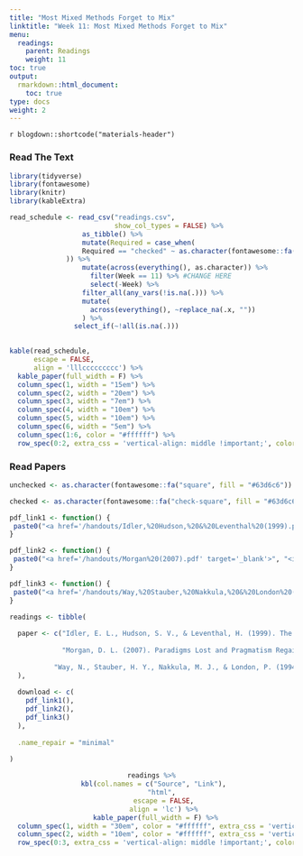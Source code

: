 ```yaml
---
title: "Most Mixed Methods Forget to Mix"
linktitle: "Week 11: Most Mixed Methods Forget to Mix"
menu:
  readings:
    parent: Readings
    weight: 11
toc: true
output:
  rmarkdown::html_document:
    toc: true
type: docs
weight: 2
---
```


`r blogdown::shortcode("materials-header")`
  
### Read The Text
```r
library(tidyverse)
library(fontawesome)
library(knitr)
library(kableExtra)
```

```r
read_schedule <- read_csv("readings.csv",
                          show_col_types = FALSE) %>% 
                  as_tibble() %>%
                  mutate(Required = case_when(
                  Required == "checked" ~ as.character(fontawesome::fa("check-circle", fill = "#428bca", height = "15px"))
              )) %>%
                  mutate(across(everything(), as.character)) %>%
                    filter(Week == 11) %>% #CHANGE HERE
                    select(-Week) %>%
                  filter_all(any_vars(!is.na(.))) %>% 
                  mutate(
                    across(everything(), ~replace_na(.x, ""))
                  ) %>%
                select_if(~!all(is.na(.))) 
  
```

```r
kable(read_schedule, 
      escape = FALSE,
      align = 'lllccccccccc') %>%
  kable_paper(full_width = F) %>%
  column_spec(1, width = "15em") %>%
  column_spec(2, width = "20em") %>%
  column_spec(3, width = "7em") %>%
  column_spec(4, width = "10em") %>%
  column_spec(5, width = "10em") %>%
  column_spec(6, width = "5em") %>%
  column_spec(1:6, color = "#ffffff") %>%
  row_spec(0:2, extra_css = 'vertical-align: middle !important;', color = "#ffffff", background = "transparent")
```

### Read Papers

```r
unchecked <- as.character(fontawesome::fa("square", fill = "#63d6c6"))

checked <- as.character(fontawesome::fa("check-square", fill = "#63d6c6"))

pdf_link1 <- function() {
 paste0("<a href='/handouts/Idler,%20Hudson,%20&%20Leventhal%20(1999).pdf' target='_blank'>", "<img src='/logos/pdf-ico.png' alt='Slack icon' width='40'>", "</a>")
}

pdf_link2 <- function() {
 paste0("<a href='/handouts/Morgan%20(2007).pdf' target='_blank'>", "<img src='/logos/pdf-ico.png' alt='Slack icon' width='40'>", "</a>")
}

pdf_link3 <- function() {
 paste0("<a href='/handouts/Way,%20Stauber,%20Nakkula,%20&%20London%20(1994).pdf' target='_blank'>", "<img src='/logos/pdf-ico.png' alt='Slack icon' width='40'>", "</a>")
}

readings <- tibble(
  
  paper <- c("Idler, E. L., Hudson, S. V., & Leventhal, H. (1999). The Meanings of Self-Ratings of Health: A Qualitative and Quantitative Approach. <i>Research on Aging, 21</i>(3), 458–476. <a href='https://doi.org/10.1177/2345678906292462' target='_blank'>https://doi.org/10.1177/2345678906292462</a>",
             
             "Morgan, D. L. (2007). Paradigms Lost and Pragmatism Regained: Methodological Implications of Combining Qualitative and Quantitative Methods. <i>Journal of Mixed Methods Research, 1</i>(1), 48–76. <a href='https://doi.org/10.1177/2345678906292462' target='_blank'>https://doi.org/10.1177/2345678906292462</a>",
             
           "Way, N., Stauber, H. Y., Nakkula, M. J., & London, P. (1994). Depression and substance use in two divergent high school cultures: A quantitative and qualitative analysis. <i>Journal of Youth and Adolescence, 23</i>(3), 331–357. <a href='https://doi.org/10.1177/2345678906292462' target='_blank'>https://doi.org/10.1007/BF01536723</a>"  
  ),
  
  download <- c(
    pdf_link1(),
    pdf_link2(),
    pdf_link3()
  ),
  
  .name_repair = "minimal"
  
)

```

<center>
```r
readings %>%
  kbl(col.names = c("Source", "Link"), 
      "html", 
      escape = FALSE,
      align = 'lc') %>%
  kable_paper(full_width = F) %>%
  column_spec(1, width = "30em", color = "#ffffff", extra_css = 'vertical-align: middle !important;') %>%
  column_spec(2, width = "10em", color = "#ffffff", extra_css = 'vertical-align: middle !important;') %>% 
  row_spec(0:3, extra_css = 'vertical-align: middle !important;', color = "#ffffff", background = "transparent") 
```
</center>
